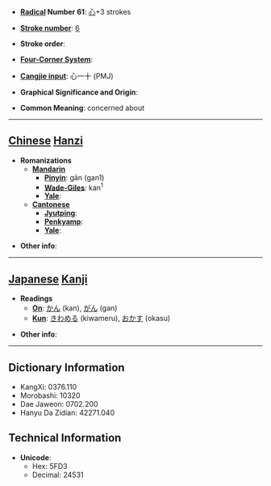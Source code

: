 * '''[[Wiktionary:Chinese radical index| Radical]] Number 61''': [[Wiktionary:Chinese radical index 心|心]]+3 strokes

* '''[[Wiktionary:Chinese total strokes index|Stroke number]]''': [[Wiktionary:Chinese total strokes index 6|6]]

* '''Stroke order''': 

* '''[[Wiktionary:Chinese four corner index|Four-Corner System]]''': 

* '''[[Wiktionary:Chinese Cangjie index|Cangjie input]]''': 心一十 (PMJ)

* '''Graphical Significance and Origin''': 

* '''Common Meaning''': concerned about

----

== [[Chinese]] [[Hanzi]] ==

* '''Romanizations'''
** '''[[Mandarin]]'''
*** '''[[Pinyin]]''': gān (gan1)
*** '''[[Wade-Giles]]''': kan<sup>1</sup>
*** '''[[Yale]]''': 
** '''[[Cantonese]]'''
*** '''[[Jyutping]]''':
*** '''[[Penkyamp]]''': 
*** '''[[Yale]]''': 

* '''Other info''': 

----

== [[Japanese]] [[Kanji]] ==

* '''Readings'''
** '''[[On]]''': [[かん]] (kan), [[がん]] (gan)
** '''[[Kun]]''': [[きわめる]] (kiwameru), [[おかす]] (okasu)

* '''Other info''':  

----

== Dictionary Information ==

* KangXi: 0376.110
* Morobashi: 10320
* Dae Jaweon: 0702.200
* Hanyu Da Zidian: 42271.040

== Technical Information ==

* '''Unicode''':
** Hex: 5FD3
** Decimal: 24531
